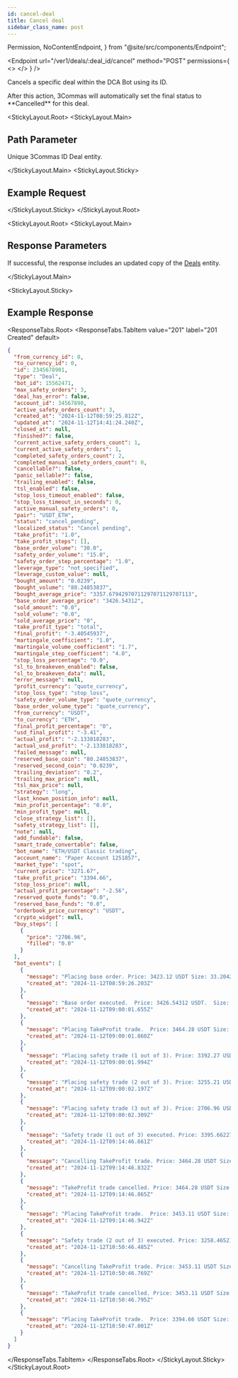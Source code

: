 ```yaml
---
id: cancel-deal
title: Cancel deal
sidebar_class_name: post
---
```


  Permission,
  NoContentEndpoint,
} from "@site/src/components/Endpoint";

<Endpoint
  url="/ver1/deals/:deal_id/cancel"
  method="POST"
  permissions={
    <>
      <Permission title="Permission" description="BOTS_WRITE" />
      <Permission title="Security" description="SIGNED" />
    </>
  }
/>

Cancels a specific deal within the DCA Bot using its ID.

<Informer variant="warning">
  After this action, 3Commas will automatically set the final status to
  **Cancelled** for this deal.
</Informer>

<Separator />

<StickyLayout.Root>
<StickyLayout.Main>

## Path Parameter

<ApiParam name="deal_id" type="integer" id="deal_id" required>
  Unique 3Commas ID Deal entity.
</ApiParam>

</StickyLayout.Main>
<StickyLayout.Sticky>

## Example Request

<NoContentEndpoint method="POST" endpoint="/ver1/deals/2345678901/cancel" />

</StickyLayout.Sticky>
</StickyLayout.Root>

<StickyLayout.Root>
<StickyLayout.Main>

## Response Parameters

If successful, the response includes an updated copy of the [Deals](/dca-bot/deals/0_deal_entity.mdx) entity.

</StickyLayout.Main>

<StickyLayout.Sticky>
## Example Response

<ResponseTabs.Root>
<ResponseTabs.TabItem value="201" label="201 Created" default>

```json
{
  "from_currency_id": 0,
  "to_currency_id": 0,
  "id": 2345678901,
  "type": "Deal",
  "bot_id": 15562471,
  "max_safety_orders": 3,
  "deal_has_error": false,
  "account_id": 34567890,
  "active_safety_orders_count": 3,
  "created_at": "2024-11-12T08:59:25.812Z",
  "updated_at": "2024-11-12T14:41:24.240Z",
  "closed_at": null,
  "finished?": false,
  "current_active_safety_orders_count": 1,
  "current_active_safety_orders": 1,
  "completed_safety_orders_count": 2,
  "completed_manual_safety_orders_count": 0,
  "cancellable?": false,
  "panic_sellable?": false,
  "trailing_enabled": false,
  "tsl_enabled": false,
  "stop_loss_timeout_enabled": false,
  "stop_loss_timeout_in_seconds": 0,
  "active_manual_safety_orders": 0,
  "pair": "USDT_ETH",
  "status": "cancel_pending",
  "localized_status": "Cancel pending",
  "take_profit": "1.0",
  "take_profit_steps": [],
  "base_order_volume": "30.0",
  "safety_order_volume": "15.0",
  "safety_order_step_percentage": "1.0",
  "leverage_type": "not_specified",
  "leverage_custom_value": null,
  "bought_amount": "0.0239",
  "bought_volume": "80.24853837",
  "bought_average_price": "3357.67942970711297071129707113",
  "base_order_average_price": "3426.54312",
  "sold_amount": "0.0",
  "sold_volume": "0.0",
  "sold_average_price": "0",
  "take_profit_type": "total",
  "final_profit": "-3.40545937",
  "martingale_coefficient": "1.0",
  "martingale_volume_coefficient": "1.7",
  "martingale_step_coefficient": "4.0",
  "stop_loss_percentage": "0.0",
  "sl_to_breakeven_enabled": false,
  "sl_to_breakeven_data": null,
  "error_message": null,
  "profit_currency": "quote_currency",
  "stop_loss_type": "stop_loss",
  "safety_order_volume_type": "quote_currency",
  "base_order_volume_type": "quote_currency",
  "from_currency": "USDT",
  "to_currency": "ETH",
  "final_profit_percentage": "0",
  "usd_final_profit": "-3.41",
  "actual_profit": "-2.133818283",
  "actual_usd_profit": "-2.133818283",
  "failed_message": null,
  "reserved_base_coin": "80.24853837",
  "reserved_second_coin": "0.0239",
  "trailing_deviation": "0.2",
  "trailing_max_price": null,
  "tsl_max_price": null,
  "strategy": "long",
  "last_known_position_info": null,
  "min_profit_percentage": "0.0",
  "min_profit_type": null,
  "close_strategy_list": [],
  "safety_strategy_list": [],
  "note": null,
  "add_fundable": false,
  "smart_trade_convertable": false,
  "bot_name": "ETH/USDT Classic trading",
  "account_name": "Paper Account 1251857",
  "market_type": "spot",
  "current_price": "3271.67",
  "take_profit_price": "3394.66",
  "stop_loss_price": null,
  "actual_profit_percentage": "-2.56",
  "reserved_quote_funds": "0.0",
  "reserved_base_funds": "0.0",
  "orderbook_price_currency": "USDT",
  "crypto_widget": null,
  "buy_steps": [
    {
      "price": "2706.96",
      "filled": "0.0"
    }
  ],
  "bot_events": [
    {
      "message": "Placing base order. Price: 3423.12 USDT Size: 33.204264 USDT (Reinvested 3.080799 USDT) (0.0097 ETH)",
      "created_at": "2024-11-12T08:59:26.203Z"
    },
    {
      "message": "Base order executed.  Price: 3426.54312 USDT.  Size: 33.23746826 USDT (0.0097 ETH)",
      "created_at": "2024-11-12T09:00:01.655Z"
    },
    {
      "message": "Placing TakeProfit trade.  Price: 3464.28 USDT Size: 33.603516 USDT (0.0097 ETH), the price should rise for 1.26% to close the deal",
      "created_at": "2024-11-12T09:00:01.860Z"
    },
    {
      "message": "Placing safety trade (1 out of 3). Price: 3392.27 USDT Size: 18.318258 USDT (Reinvested 3.080799 USDT) (0.0054 ETH)",
      "created_at": "2024-11-12T09:00:01.994Z"
    },
    {
      "message": "Placing safety trade (2 out of 3). Price: 3255.21 USDT Size: 28.645848 USDT (Reinvested 3.080799 USDT) (0.0088 ETH)",
      "created_at": "2024-11-12T09:00:02.197Z"
    },
    {
      "message": "Placing safety trade (3 out of 3). Price: 2706.96 USDT Size: 46.559712 USDT (Reinvested 3.080799 USDT) (0.0172 ETH)",
      "created_at": "2024-11-12T09:00:02.309Z"
    },
    {
      "message": "Safety trade (1 out of 3) executed. Price: 3395.66227 USDT Size: 18.33657626 USDT (0.0054 ETH)",
      "created_at": "2024-11-12T09:14:46.661Z"
    },
    {
      "message": "Cancelling TakeProfit trade. Price: 3464.28 USDT Size: 33.603516 USDT (0.0097 ETH)",
      "created_at": "2024-11-12T09:14:46.832Z"
    },
    {
      "message": "TakeProfit trade cancelled. Price: 3464.28 USDT Size: 33.603516 USDT (0.0097 ETH)",
      "created_at": "2024-11-12T09:14:46.865Z"
    },
    {
      "message": "Placing TakeProfit trade.  Price: 3453.11 USDT Size: 52.141961 USDT (0.0151 ETH), the price should rise for 1.79% to close the deal",
      "created_at": "2024-11-12T09:14:46.942Z"
    },
    {
      "message": "Safety trade (2 out of 3) executed. Price: 3258.46521 USDT Size: 28.67449385 USDT (0.0088 ETH)",
      "created_at": "2024-11-12T10:50:46.485Z"
    },
    {
      "message": "Cancelling TakeProfit trade. Price: 3453.11 USDT Size: 52.141961 USDT (0.0151 ETH)",
      "created_at": "2024-11-12T10:50:46.769Z"
    },
    {
      "message": "TakeProfit trade cancelled. Price: 3453.11 USDT Size: 52.141961 USDT (0.0151 ETH)",
      "created_at": "2024-11-12T10:50:46.795Z"
    },
    {
      "message": "Placing TakeProfit trade.  Price: 3394.66 USDT Size: 81.132374 USDT (0.0239 ETH), the price should rise for 5.48% to close the deal",
      "created_at": "2024-11-12T10:50:47.001Z"
    }
  ]
}
```

</ResponseTabs.TabItem>
</ResponseTabs.Root>
</StickyLayout.Sticky>
</StickyLayout.Root>
